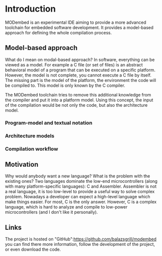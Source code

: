 = Introduction =

MODembed is an experimental IDE aiming to provide a more advanced toolchain for embedded software development. It provides a model-based approach for defining the whole compilation process.

== Model-based approach ==

What do I mean on modal-based approach? In software, everything can be viewed as a model. For example a C file (or set of files) is an abstract behavioral model of a program that can be executed on a specific platform. However, the model is not complete, you cannot execute a C file by itself. The missing part is the model of the platform, the environment the code will be compiled to. This model is only known by the C compiler.

The MODembed toolchain tries to remove this additional knowledge from the compiler and put it into a platform model. Using this concept, the input of the compilation would be not only the code, but also the architecture model.  

=== Program-model and textual notation ===

=== Architecture models ===

=== Compilation workflow ===

== Motivation ==

Why would anybody want a new language? What is the problem with the existing ones? Two languages dominate
the low-end microcontrollers (along with many platform-specific languages): C and Assembler. Assembler is not a real language, it is too low-level to provide a useful way to solve complex problem. Nowadays a developer can expect a high-level language which make things easier. For most, C is the only answer. However, C is a complex language, which is hard to analyze and compile to low-power microcontrollers (and I don't like it personally).

== Links ==

The project is hosted on "GitHub":https://github.com/balazsgrill/modembed you can find there more information, follow the development of the project, or even download the code. 

